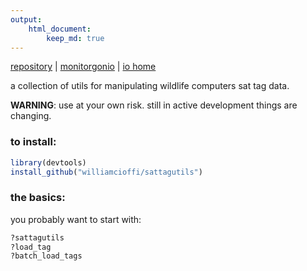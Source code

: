 ```yaml
---
output:
    html_document:
        keep_md: true 
---
```


[repository](https://github.com/williamcioffi/sattagutils) | [monitorgonio](https://williamcioffi.github.io/monitorgonio) |  [io home](https://williamcioffi.github.io)

a collection of utils for manipulating wildlife computers sat tag data.

**WARNING**: use at your own risk. still in active development things are changing.

### to install:
```r
library(devtools)
install_github("williamcioffi/sattagutils")
```
### the basics:
you probably want to start with:
```r
?sattagutils
?load_tag
?batch_load_tags
```

